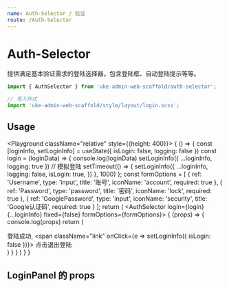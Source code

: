 ```yaml
---
name: Auth-Selector / 验证
route: /Auth-Selector
---
```


# Auth-Selector

提供满足基本验证需求的登陆选择器，包含登陆框、自动登陆提示等等。


```js
import { AuthSelector } from 'uke-admin-web-scaffold/auth-selector';

// 导入样式
import 'uke-admin-web-scaffold/style/layout/login.scss';
```

## Usage

<Playground className="relative" style={{height: 400}}>
  {
    () => {
      const [loginInfo, setLoginInfo] = useState({
        isLogin: false,
        logging: false
      })
      const login = (loginData) => {
        console.log(loginData)
        setLoginInfo({
          ...loginInfo,
          logging: true
        })
        // 模拟登陆
        setTimeout(() => {
          setLoginInfo({
            ...loginInfo,
            logging: false,
            isLogin: true,
          })
        }, 1000)
      };
      const formOptions = [
        {
          ref: 'Username',
          type: 'input',
          title: '账号',
          iconName: 'account',
          required: true
        },
        {
          ref: 'Password',
          type: 'password',
          title: '密码',
          iconName: 'lock',
          required: true
        },
        {
          ref: 'GooglePassword',
          type: 'input',
          iconName: 'security',
          title: 'Google认证码',
          required: true
        }
      ];
      return (
        <AuthSelector login={login} {...loginInfo}
          fixed={false}
          formOptions={formOptions}>
          {
            (props) => {
              console.log(props)
              return (
                <div>
                  登陆成功, 
                  <span className="link"
                    onClick={e => setLoginInfo({
                      isLogin: false
                    })}>
                    点击退出登陆
                  </span>
                </div>
              )
            }
          }
        </AuthSelector>
      )
    }
  }
</Playground>

## LoginPanel 的 props

<PropsTable of={LoginPanel} />
